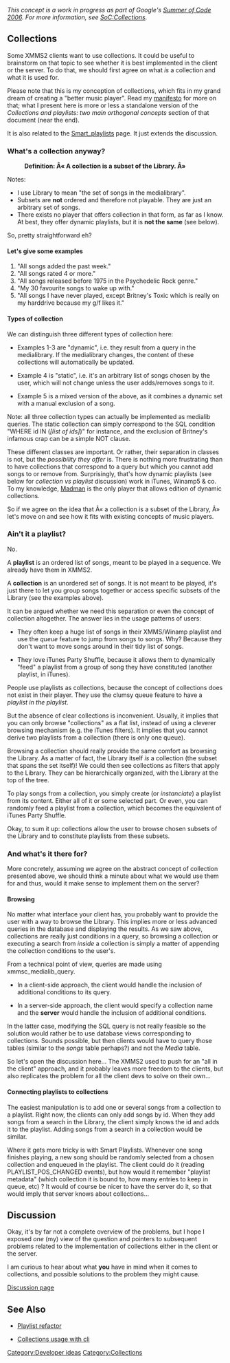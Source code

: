 ''This concept is a work in progress as part of Google's [[Summer of Code 2006]]. For more information, see [[SoC:Collections]].''

== Collections ==

Some XMMS2 clients want to use collections.  It could be useful to brainstorm on that topic to see whether it is best implemented in the client or the server.  To do that, we should first agree on what ''is'' a collection and what it is used for.

Please note that this is ''my'' conception of collections, which fits in my grand dream of creating a "better music player".  Read my [http://sirius.cine7.net/index.php/action/Article/category/computers/id/article-computers--better-music-player-manifesto/ manifesto] for more on that; what I present here is more or less a standalone version of the ''Collections and playlists: two main orthogonal concepts'' section of that document (near the end).

It is also related to the [[Smart_playlists]] page. It just extends the discussion.


=== What's a collection anyway? ===


:'''Definition: Â« A collection is a subset of the Library. Â»'''


Notes:
* I use Library to mean "the set of songs in the medialibrary".
* Subsets are '''not''' ordered and therefore not playable. They are just an arbitrary set of songs.
* There exists no player that offers collection in that form, as far as I know.  At best, they offer dynamic playlists, but it is '''not the same''' (see below).

So, pretty straightforward eh?

==== Let's give some examples ====

# "All songs added the past week."
# "All songs rated 4 or more."
# "All songs released before 1975 in the Psychedelic Rock genre."
# "My 30 favourite songs to wake up with."
# "All songs I have never played, except Britney's Toxic which is really on my harddrive because my g/f likes it."

==== Types of collection ====

We can distinguish three different types of collection here:

* Examples 1-3 are "dynamic", i.e. they result from a query in the medialibrary. If the medialibrary changes, the content of these collections will automatically be updated.

* Example 4 is "static", i.e. it's an arbitrary list of songs chosen by the user, which will not change unless the user adds/removes songs to it.

* Example 5 is a mixed version of the above, as it combines a dynamic set with a manual exclusion of a song.

Note: all three collection types can actually be implemented as medialib queries.  The static collection can simply correspond to the SQL condition "WHERE id IN (''[list of ids]'')" for instance, and the exclusion of Britney's infamous crap can be a simple NOT clause.


These different classes are important. Or rather, their separation in classes is not, but the ''possibility they offer'' is.  There is nothing more frustrating than to have collections that correspond to a query but which you cannot add songs to or remove from.  Surprisingly, that's how dynamic playlists (see below for ''collection vs playlist'' discussion) work in iTunes, Winamp5 & co.  To my knowledge, [http://madman.sourceforge.net/ Madman] is the only player that allows edition of dynamic collections.

So if we agree on the idea that Â« a collection is a subset of the Library, Â» let's move on and see how it fits with existing concepts of music players.


=== Ain't it a playlist? ===

No.

A '''playlist''' is an ordered list of songs, meant to be played in a sequence.  We already have them in XMMS2.

A '''collection''' is an unordered set of songs.  It is not meant to be played, it's just there to let you group songs together or access specific subsets of the Library (see the examples above).

It can be argued whether we need this separation or even the concept of collection altogether.  The answer lies in the usage patterns of users:

* They often keep a huge list of songs in their XMMS/Winamp playlist and use the ''queue'' feature to jump from songs to songs.  Why?  Because they don't want to move songs around in their tidy list of songs.

* They love iTunes Party Shuffle, because it allows them to dynamically "feed" a playlist from a group of song they have constituted (another playlist, in iTunes).

People use playlists as collections, because the concept of collections does not exist in their player.  They use the clumsy queue feature to have a ''playlist in the playlist''.

But the absence of clear collections is inconvenient.  Usually, it implies that you can only browse "collections" as a flat list, instead of using a cleverer browsing mechanism (e.g. the iTunes filters).  It implies that you cannot derive two playlists from a collection (there is only one queue).

Browsing a collection should really provide the same comfort as browsing the Library. As a matter of fact, the Library itself ''is'' a collection (the subset that spans the set itself)!  We could then see collections as filters that apply to the Library. They can be hierarchically organized, with the Library at the top of the tree.

To play songs from a collection, you simply create (or ''instanciate'') a playlist from its content. Either all of it or some selected part. Or even, you can randomly feed a playlist from a collection, which becomes the equivalent of iTunes Party Shuffle.

Okay, to sum it up: collections allow the user to browse chosen subsets of the Library and to constitute playlists from these subsets.

=== And what's it there for? ===

More concretely, assuming we agree on the abstract concept of collection presented above, we should think a minute about what we would use them for and thus, would it make sense to implement them on the server?

==== Browsing ====

No matter what interface your client has, you probably want to provide the user with a way to browse the Library.  This implies more or less advanced queries in the database and displaying the results.  As we saw above, collections are really just conditions in a query, so browsing a collection or executing a search from ''inside'' a collection is simply a matter of appending the collection conditions to the user's.

From a technical point of view, queries are made using xmmsc_medialib_query.

* In a client-side approach, the client would handle the inclusion of additional conditions to its query.

* In a server-side approach, the client would specify a collection name and the '''server''' would handle the inclusion of additional conditions.

In the latter case, modifying the SQL query is not really feasible so the solution would rather be to use database views corresponding to collections. Sounds possible, but then clients would have to query those tables (similar to the ''songs'' table perhaps?) and not the ''Media'' table.

So let's open the discussion here...  The XMMS2 used to push for an "all in the client" approach, and it probably leaves more freedom to the clients, but also replicates the problem for all the client devs to solve on their own...

==== Connecting playlists to collections ====

The easiest manipulation is to add one or several songs from a collection to a playlist. Right now, the clients can only add songs by id. When they add songs from a search in the Library, the client simply knows the id and adds it to the playlist. Adding songs from a search in a collection would be similar.

Where it gets more tricky is with Smart Playlists.  Whenever one song finishes playing, a new song should be randomly selected from a chosen collection and enqueued in the playlist.  The client could do it (reading PLAYLIST_POS_CHANGED events), but how would it remember "playlist metadata" (which collection it is bound to, how many entries to keep in queue, etc) ?  It would of course be nicer to have the server do it, so that would imply that server knows about collections...

== Discussion ==

Okay, it's by far not a complete overview of the problems, but I hope I exposed ''one'' (my) view of the question and pointers to subsequent problems related to the implementation of collections either in the client or the server.

I am curious to hear about what '''you''' have in mind when it comes to collections, and possible solutions to the problem they might cause.

[[Talk:Collections | Discussion page]]

== See Also ==
* [[Playlist refactor]]
{{Playlist Collections Discussion}}
* [[Collections usage with cli]]

[[Category:Developer ideas]]
[[Category:Collections]]